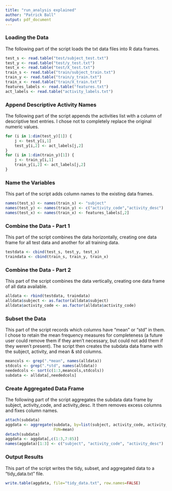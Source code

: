```yaml
---
title: "run_analysis explained"
author: "Patrick Ball"
output: pdf_document
---
```


### Loading the Data
The following part of the script loads the txt data files into R data frames.
```r
test_s <- read.table("test/subject_test.txt")
test_y <- read.table("test/y_test.txt")
test_x <- read.table("test/X_test.txt")
train_s <- read.table("train/subject_train.txt")
train_y <- read.table("train/y_train.txt")
train_x <- read.table("train/X_train.txt")
features_labels <- read.table("features.txt")
act_labels <- read.table("activity_labels.txt")
```

### Append Descriptive Activity Names
The following part of the script appends the activities list with a column of descriptive text entries. I chose not to completely replace the original numeric values.
```r
for (i in 1:dim(test_y)[1]) {
    j <- test_y[i,1]
    test_y[i,2] <- act_labels[j,2]
}
for (i in 1:dim(train_y)[1]) {
    j <- train_y[i,1]
    train_y[i,2] <- act_labels[j,2]
}
```

### Name the Variables
This part of the script adds column names to the existing data frames.
```r
names(test_s) <- names(train_s) <- "subject"
names(test_y) <- names(train_y) <- c("activity_code","activity_desc")
names(test_x) <- names(train_x) <- features_labels[,2]
```

### Combine the Data - Part 1
This part of the script combines the data horizontally, creating one data frame for all test data and another for all training data.
```r
testdata <- cbind(test_s, test_y, test_x)
traindata <- cbind(train_s, train_y, train_x)
```

### Combine the Data - Part 2
This part of the script combines the data vertically, creating one data frame of all data available.
```r
alldata <- rbind(testdata, traindata)
alldata$subject <- as.factor(alldata$subject)
alldata$activity_code <- as.factor(alldata$activity_code)
```

### Subset the Data
This part of the script records which columns have "mean" or "std" in them. I chose to retain the mean frequency measures for completeness (a future user could remove them if they aren't necessary, but could not add them if they weren't present). The script then creates the subdata data frame with the subject, activity, and mean & std columns.
```r
meancols <- grep(".*mean", names(alldata))
stdcols <- grep(".*std", names(alldata))
neededcols <- sort(c(1:3,meancols,stdcols))
subdata <- alldata[,neededcols]
```

### Create Aggregated Data Frame
The following part of the script aggregates the subdata data frame by subject, activity_code, and activity_desc. It them removes excess columns and fixes column names.
```r
attach(subdata)
aggdata <- aggregate(subdata, by=list(subject, activity_code, activity_desc),
                     FUN=mean)
detach(subdata)
aggdata <- aggdata[,c(1:3,7:85)]
names(aggdata)[1:3] <- c("subject", "activity_code", "activity_desc")
```

### Output Results
This part of the script writes the tidy, subset, and aggregated data to a "tidy_data.txt" file.
```r
write.table(aggdata, file="tidy_data.txt", row.names=FALSE)
```
